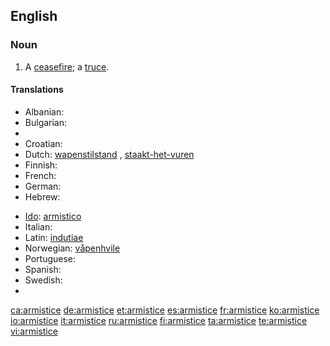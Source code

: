 ==English==

===Noun===
{{en-noun}}

# A [[ceasefire]]; a [[truce]].

====Translations====
{{trans-top|ceasefire, a truce.}}
* Albanian: {{t+|sq|armëpushim|xs=Albanian}} {{g|Albanian}}
* Bulgarian: {{t+|bg|примирие|n|sc=Cyrl}}
* {{trreq|Chinese}}
* Croatian: {{t-|hr|primirje|n}}
* Dutch: [[wapenstilstand]] {{m}}, [[staakt-het-vuren]] {{n}}
* Finnish: {{t+|fi|aselepo}}
* French: {{t+|fr|armistice|m}}
* German: {{t+|de|Waffenstillstand|m}}
* Hebrew: {{he-translation|שביתת נשק|sh"vitat neshek}}
{{trans-mid}}
* [[Ido]]: [[armistico]]
* Italian: {{t-|it|armistizio|m}}
* Latin: [[indutiae]] {{f|p}}
* Norwegian: [[våpenhvile]] {{g|Norwegian}}
* Portuguese: {{t+|pt|armistício|m}}
* Spanish: {{t+|es|armisticio|m}}
* Swedish: {{t|sv|vapenvila|c}}
* {{trreq|Turkish}}
{{trans-bottom}}

[[ca:armistice]]
[[de:armistice]]
[[et:armistice]]
[[es:armistice]]
[[fr:armistice]]
[[ko:armistice]]
[[io:armistice]]
[[it:armistice]]
[[ru:armistice]]
[[fi:armistice]]
[[ta:armistice]]
[[te:armistice]]
[[vi:armistice]]